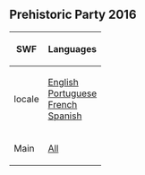 {{CPW|Dino Dig|Escavação Jurássica}}

==Prehistoric Party 2016==
<center>
{|class="wikitable"
!SWF!!Languages
|-
|locale||[[Media:GamesTreasureHuntLangENLocale-PrehistoricParty2016.swf|English]]<br>[[Media:GamesTreasureHuntLangPTLocale-PrehistoricParty2016.swf|Portuguese]]<br>[[Media:GamesTreasureHuntLangFRLocale-PrehistoricParty2016.swf|French]]<br>[[Media:GamesTreasureHuntLangESLocale-PrehistoricParty2016.swf|Spanish]]
|-
|Main||[[Media:GamesTreasureHuntMain-PrehistoricParty2016.swf|All]]
|}
</center>